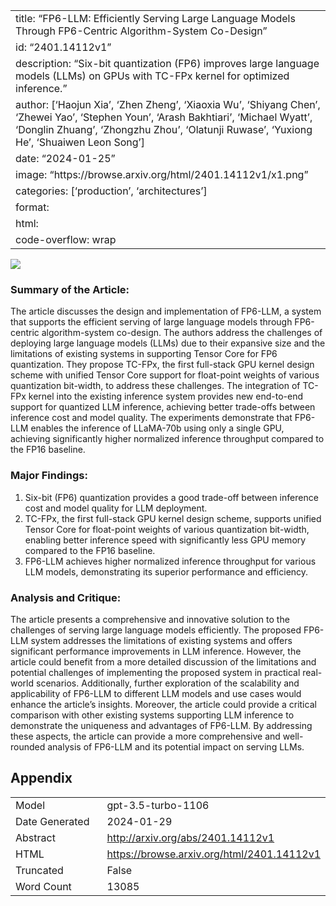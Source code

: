 
---
title: "FP6-LLM: Efficiently Serving Large Language Models Through FP6-Centric Algorithm-System Co-Design"
id: "2401.14112v1"
description: "Six-bit quantization (FP6) improves large language models (LLMs) on GPUs with TC-FPx kernel for optimized inference."
author: ['Haojun Xia', 'Zhen Zheng', 'Xiaoxia Wu', 'Shiyang Chen', 'Zhewei Yao', 'Stephen Youn', 'Arash Bakhtiari', 'Michael Wyatt', 'Donglin Zhuang', 'Zhongzhu Zhou', 'Olatunji Ruwase', 'Yuxiong He', 'Shuaiwen Leon Song']
date: "2024-01-25"
image: "https://browse.arxiv.org/html/2401.14112v1/x1.png"
categories: ['production', 'architectures']
format:
  html:
    code-overflow: wrap
---

![](https://browse.arxiv.org/html/2401.14112v1/x1.png)

### **Summary of the Article:**
The article discusses the design and implementation of FP6-LLM, a system that supports the efficient serving of large language models through FP6-centric algorithm-system co-design. The authors address the challenges of deploying large language models (LLMs) due to their expansive size and the limitations of existing systems in supporting Tensor Core for FP6 quantization. They propose TC-FPx, the first full-stack GPU kernel design scheme with unified Tensor Core support for float-point weights of various quantization bit-width, to address these challenges. The integration of TC-FPx kernel into the existing inference system provides new end-to-end support for quantized LLM inference, achieving better trade-offs between inference cost and model quality. The experiments demonstrate that FP6-LLM enables the inference of LLaMA-70b using only a single GPU, achieving significantly higher normalized inference throughput compared to the FP16 baseline.

### **Major Findings:**
1. Six-bit (FP6) quantization provides a good trade-off between inference cost and model quality for LLM deployment.
2. TC-FPx, the first full-stack GPU kernel design scheme, supports unified Tensor Core for float-point weights of various quantization bit-width, enabling better inference speed with significantly less GPU memory compared to the FP16 baseline.
3. FP6-LLM achieves higher normalized inference throughput for various LLM models, demonstrating its superior performance and efficiency.

### **Analysis and Critique:**
The article presents a comprehensive and innovative solution to the challenges of serving large language models efficiently. The proposed FP6-LLM system addresses the limitations of existing systems and offers significant performance improvements in LLM inference. However, the article could benefit from a more detailed discussion of the limitations and potential challenges of implementing the proposed system in practical real-world scenarios. Additionally, further exploration of the scalability and applicability of FP6-LLM to different LLM models and use cases would enhance the article's insights. Moreover, the article could provide a critical comparison with other existing systems supporting LLM inference to demonstrate the uniqueness and advantages of FP6-LLM. By addressing these aspects, the article can provide a more comprehensive and well-rounded analysis of FP6-LLM and its potential impact on serving LLMs.

## Appendix

|          |          |
|----------|----------|
| Model     | gpt-3.5-turbo-1106       |
| Date Generated     | 2024-01-29       |
| Abstract | [http://arxiv.org/abs/2401.14112v1](http://arxiv.org/abs/2401.14112v1)        |
| HTML     | [https://browse.arxiv.org/html/2401.14112v1](https://browse.arxiv.org/html/2401.14112v1)       |
| Truncated       | False       |
| Word Count       | 13085       |